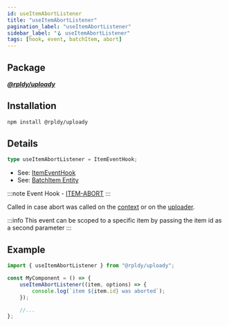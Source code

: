 ```yaml
---
id: useItemAbortListener
title: "useItemAbortListener"
pagination_label: "useItemAbortListener"
sidebar_label: "🪝 useItemAbortListener"
tags: [hook, event, batchItem, abort]
---
```


## Package

**_[@rpldy/uploady](../../../packages/rpldy-uploady)_**

## Installation

```bash npm2yarn
npm install @rpldy/uploady
```

## Details

```typescript
type useItemAbortListener = ItemEventHook;
```

- See: [ItemEventHook](../../types#itemeventhook)
- See: [BatchItem Entity](../../entities#batchitem)

:::note
Event Hook - [ITEM-ABORT](../../events#itemAbort)
:::

Called in case abort was called on the [context](../../context#abort)
or on the [uploader](../../uploader#abort).

:::info
This event can be scoped to a specific item by passing the item id as a second parameter
:::

## Example

```javascript
import { useItemAbortListener } from "@rpldy/uploady";

const MyComponent = () => {
    useItemAbortListener((item, options) => {
        console.log(`item ${item.id} was aborted`);
    });

    //...
};
```
